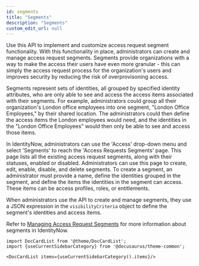 ```yaml
---
id: segments
title: "Segments"
description: "Segments"
custom_edit_url: null
---
```




Use this API to implement and customize access request segment functionality. 
With this functionality in place, administrators can create and manage access request segments. 
Segments provide organizations with a way to make the access their users have even more granular - this can simply the access request process for the organization's users and improves security by reducing the risk of overprovisoning access. 

Segments represent sets of identities, all grouped by specified identity attributes, who are only able to see and access the access items associated with their segments.
For example, administrators could group all their organization's London office employees into one segment, "London Office Employees," by their shared location. 
The administrators could then define the access items the London employees would need, and the identities in the "London Office Employees" would then only be able to see and access those items.

In IdentityNow, administrators can use the 'Access' drop-down menu and select 'Segments' to reach the 'Access Requests Segments' page. 
This page lists all the existing access request segments, along with their statuses, enabled or disabled. 
Administrators can use this page to create, edit, enable, disable, and delete segments. 
To create a segment, an administrator must provide a name, define the identities grouped in the segment, and define the items the identities in the segment can access.
These items can be access profiles, roles, or entitlements. 

When administrators use the API to create and manage segments, they use a JSON expression in the `visibilityCriteria` object to define the segment's identities and access items. 

Refer to [Managing Access Request Segments](https://documentation.sailpoint.com/saas/help/requests/segments.html) for more information about segments in IdentityNow.




```mdx-code-block
import DocCardList from '@theme/DocCardList';
import {useCurrentSidebarCategory} from '@docusaurus/theme-common';

<DocCardList items={useCurrentSidebarCategory().items}/>
```
      
